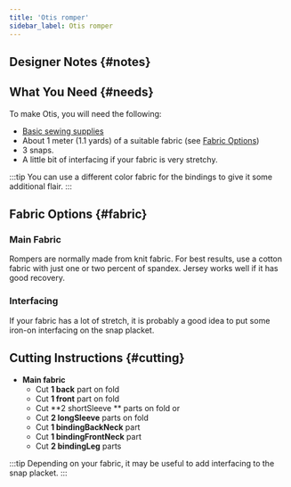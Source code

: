 ```yaml
---
title: 'Otis romper'
sidebar_label: Otis romper
---
```



<DocusaurusDoc>
  <DesignInfo design="otis" noDocsLink />
</DocusaurusDoc>

## Designer Notes {#notes}

<Notes />

## What You Need {#needs}

To make Otis, you will need the following:

- [Basic sewing supplies](/docs/sewing/basic-sewing-supplies)
- About 1 meter (1.1 yards) of a suitable fabric (see [Fabric Options](#fabric))
- 3 snaps.
- A little bit of interfacing if your fabric is very stretchy.

:::tip
You can use a different color fabric for the bindings to give it some
additional flair.
:::

## Fabric Options {#fabric}

### Main Fabric

Rompers are normally made from knit fabric. For best results, use a cotton
fabric with just one or two percent of spandex. Jersey works well if it has
good recovery.

### Interfacing

If your fabric has a lot of stretch, it is probably a good idea to put some
iron-on interfacing on the snap placket.

## Cutting Instructions {#cutting}

- **Main fabric**
  - Cut **1 back** part on fold
  - Cut **1 front** part on fold
  - Cut **2 shortSleeve ** parts on fold
    or
  - Cut **2 longSleeve** parts on fold
  - Cut **1 bindingBackNeck** part
  - Cut **1 bindingFrontNeck** part
  - Cut **2 bindingLeg** parts

:::tip
Depending on your fabric, it may be useful to add interfacing to the snap placket.
:::
